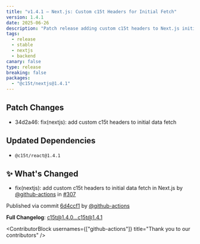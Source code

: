 ```yaml
---
title: "v1.4.1 — Next.js: Custom c15t Headers for Initial Fetch"
version: 1.4.1
date: 2025-06-26
description: "Patch release adding custom c15t headers to Next.js initial data fetch, enabling backend provider overrides and more reliable initialization."
tags:
  - release
  - stable
  - nextjs
  - backend
canary: false
type: release
breaking: false
packages:
  - "@c15t/nextjs@1.4.1"
---
```


## Patch Changes

- 34d2a46: fix(nextjs): add custom c15t headers to initial data fetch

## Updated Dependencies

- `@c15t/react@1.4.1`

## ✨ What's Changed

- fix(nextjs): add custom c15t headers to initial data fetch in Next.js by [@github-actions](https://github.com/github-actions) in [#307](https://github.com/c15t/c15t/pull/307)

Published via commit [6d4ccf1](https://github.com/c15t/c15t/commit/6d4ccf1) by [@github-actions](https://github.com/github-actions)

**Full Changelog**: [c15t@1.4.0...c15t@1.4.1](https://github.com/c15t/c15t/compare/c15t@1.4.0...c15t@1.4.1)

<ContributorBlock usernames={["github-actions"]} title="Thank you to our contributors" />


